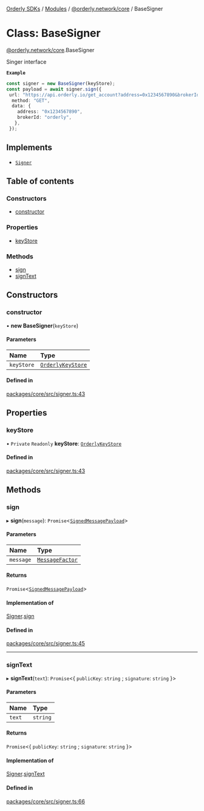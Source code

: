 [Orderly SDKs](./../README) / [Modules](./../modules) / [@orderly.network/core](./../modules/orderly_network_core) / BaseSigner

# Class: BaseSigner

[@orderly.network/core](./../modules/orderly_network_core).BaseSigner

Singer interface

**`Example`**

```ts
const signer = new BaseSigner(keyStore);
const payload = await signer.sign({
 url: "https://api.orderly.io/get_account?address=0x1234567890&brokerId=orderly",
  method: "GET",
  data: {
    address: "0x1234567890",
    brokerId: "orderly",
   },
 });
 ```

## Implements

- [`Signer`](./../interfaces/orderly_network_core.Signer)

## Table of contents

### Constructors

- [constructor](./orderly_network_core.BaseSigner#constructor)

### Properties

- [keyStore](./orderly_network_core.BaseSigner#keystore)

### Methods

- [sign](./orderly_network_core.BaseSigner#sign)
- [signText](./orderly_network_core.BaseSigner#signtext)

## Constructors

### constructor

• **new BaseSigner**(`keyStore`)

#### Parameters

| Name | Type |
| :------ | :------ |
| `keyStore` | [`OrderlyKeyStore`](./../interfaces/orderly_network_core.OrderlyKeyStore) |

#### Defined in

[packages/core/src/signer.ts:43](https://github.com/OrderlyNetwork/js-sdk/blob/6414be9e/packages/core/src/signer.ts#L43)

## Properties

### keyStore

• `Private` `Readonly` **keyStore**: [`OrderlyKeyStore`](./../interfaces/orderly_network_core.OrderlyKeyStore)

#### Defined in

[packages/core/src/signer.ts:43](https://github.com/OrderlyNetwork/js-sdk/blob/6414be9e/packages/core/src/signer.ts#L43)

## Methods

### sign

▸ **sign**(`message`): `Promise`\<[`SignedMessagePayload`](./../modules/orderly_network_core#signedmessagepayload)\>

#### Parameters

| Name | Type |
| :------ | :------ |
| `message` | [`MessageFactor`](./../modules/orderly_network_core#messagefactor) |

#### Returns

`Promise`\<[`SignedMessagePayload`](./../modules/orderly_network_core#signedmessagepayload)\>

#### Implementation of

[Signer](./../interfaces/orderly_network_core.Signer).[sign](./../interfaces/orderly_network_core.Signer#sign)

#### Defined in

[packages/core/src/signer.ts:45](https://github.com/OrderlyNetwork/js-sdk/blob/6414be9e/packages/core/src/signer.ts#L45)

___

### signText

▸ **signText**(`text`): `Promise`\<\{ `publicKey`: `string` ; `signature`: `string`  }\>

#### Parameters

| Name | Type |
| :------ | :------ |
| `text` | `string` |

#### Returns

`Promise`\<\{ `publicKey`: `string` ; `signature`: `string`  }\>

#### Implementation of

[Signer](./../interfaces/orderly_network_core.Signer).[signText](./../interfaces/orderly_network_core.Signer#signtext)

#### Defined in

[packages/core/src/signer.ts:66](https://github.com/OrderlyNetwork/js-sdk/blob/6414be9e/packages/core/src/signer.ts#L66)
